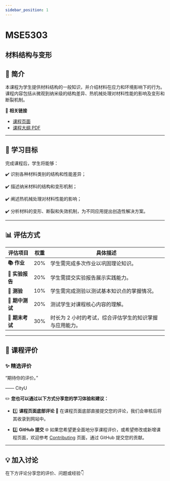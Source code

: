 ```yaml
---
sidebar_position: 1
---
```


# MSE5303
## 材料结构与变形

## **📘 简介**
本课程为学生提供材料结构的一般知识，并介绍材料在应力和环境影响下的行为。课程内容包括从微观到纳米级的结构差异、热机械处理对材料性能的影响及变形和断裂机制。

🔗 **相关链接**
- [课程页面](https://www.cityu.edu.hk/catalogue/pg/202526/course/MSE5303.htm)
- [课程大纲 PDF](https://www.cityu.edu.hk/catalogue/pg/202526/course/MSE5303.pdf)

---

## **🎯 学习目标**

完成课程后，学生将能够：

✔️ 识别各种材料类别的结构和性能差异；

✔️ 描述纳米材料的结构和变形机制；

✔️ 阐述热机械处理对材料性能的影响；

✔️ 分析材料的变形、断裂和失效机制，为不同应用提出创造性解决方案。

---

## **📊 评估方式**

| **评估项目**          | **权重** | **具体描述**                                                                                       |
|----------------------|---------|---------------------------------------------------------------------------------------------------|
| **📚 作业**           | 20%     | 学生需完成多次作业以巩固理论知识。                                                                 |
| **📝 实验报告**        | 20%     | 学生需提交实验报告展示实践能力。                                                                    |
| **📖 测验**            | 10%     | 学生需完成测验以测试基本知识点的掌握情况。                                                         |
| **📖 期中测试**        | 20%     | 测试学生对课程核心内容的理解。                                                                      |
| **📖 期末考试**        | 30%     | 时长为 2 小时的考试，综合评估学生的知识掌握与应用能力。                                             |

---

## **💬 课程评价**

### ✨ **精选评价**
<div className={commentStyles.commentBox}>
    <p className={commentStyles.commentText}>
        “期待你的评价。”
    </p>
    <p className={commentStyles.commentAuthor}>—— CityU</p>
</div>

✏️ **您也可以通过以下方式分享您的学习体验和建议：**

- 1️⃣ **课程页面底部评论**
💬 在课程页面底部直接提交您的评论，我们会审核后将其收录到网站中。

- 2️⃣ **GitHub 提交**
🌐 如果您希望更全面地分享课程评价，或希望修改或新增课程页面，欢迎参考 [Contributing](/contributing) 页面，通过 GitHub 提交您的贡献。

---

## **💡 加入讨论**

在下方评论分享您的评价、问题或经验👇
<Utterances />